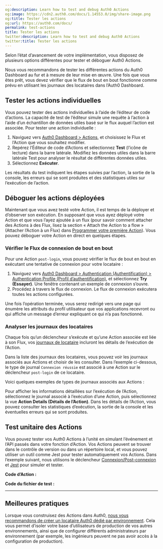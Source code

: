 ```yaml
---
og:description: Learn how to test and debug Auth0 Actions
og:image: https://cdn2.auth0.com/docs/1.14553.0/img/share-image.png
og:title: Tester les actions
og:url: https://auth0.com/docs/
permalink: test-actions
title: Tester les actions
twitter:description: Learn how to test and debug Auth0 Actions
twitter:title: Tester les actions
---
```


Selon l’état d’avancement de votre implémentation, vous disposez de plusieurs options différentes pour tester et déboguer Auth0 Actions.

Nous vous recommandons de tester les différentes actions du Auth0 Dashboard au fur et à mesure de leur mise en œuvre. Une fois que vous êtes prêt, vous devez vérifier que le flux de bout en bout fonctionne comme prévu en utilisant les journaux des locataires dans l’Auth0 Dashboard.

## Tester les actions individuelles

Vous pouvez tester des actions individuelles à l’aide de l’éditeur de code d’actions. La capacité de test de l’éditeur simule une requête à l’action à l’aide d’un échantillon de données utiles basé sur le flux auquel l’action est associée. Pour tester une action individuelle :

1. Naviguez vers [Auth0 Dashboard > Actions](%24%7Bmanage_url%7D/#/actions), et choisissez le Flux et l’Action que vous souhaitez modifier.
2. Repérez l’Éditeur de code d’Actions et sélectionnez **Test** (l’icône de lecture) dans la barre latérale. Modifiez les données utiles dans la barre latérale Test pour analyser le résultat de différentes données utiles.
3. Sélectionnez **Exécuter**.

Les résultats du test indiquent les étapes suivies par l’action, la sortie de la console, les erreurs qui se sont produites et des statistiques utiles sur l’exécution de l’action.



## Déboguer les actions déployées

Maintenant que vous avez testé votre Action, il est temps de la déployer et d’observer son exécution. En supposant que vous ayez déployé votre Action et que vous l’ayez ajoutée à un flux (pour savoir comment attacher des Actions à des Flux, lisez la section « Attach the Action to a flow » (Attacher l’Action à un Flux) dans [Programmer votre première Action](/actions/write-your-first-action)). Vous pouvez déboguer votre Action en direct en quelques étapes.

### Vérifier le Flux de connexion de bout en bout

Pour une Action `post-login`, vous pouvez vérifier le flux de bout en bout en exécutant une tentative de connexion pour votre locataire :

1. Naviguez vers [Auth0 Dashboard > Authentication (Authentification) > Authentication Profile (Profil d’authentification)](%24%7Bmanage_url%7D/#/authentication-profiles), et sélectionnez **Try (Essayer)**. Une fenêtre contenant un exemple de connexion s’ouvre.
2. Procédez à travers le flux de connexion. Le flux de connexion exécutera toutes les actions configurées.

Une fois l’opération terminée, vous serez redirigé vers une page qui énumère les attributs du profil utilisateur que vos applications recevront ou qui affiche un message d’erreur expliquant ce qui n’a pas fonctionné.

### Analyser les journaux des locataires

Chaque fois qu’un déclencheur s’exécute et qu’une Action associée est liée à son Flux, vos [journaux de locataire](/logs/view-log-events) incluront les détails de l’exécution de l’Action.

Dans la liste des journaux des locataires, vous pouvez voir les journaux associés aux Actions et choisir de les consulter. Dans l’exemple ci-dessous, le type de journal `Connexion réussie` est associé à une Action sur le déclencheur `post-login` de ce locataire.

Voici quelques exemples de types de journaux associés aux Actions :



Pour afficher les informations détaillées sur l’exécution de l’Action, sélectionnez le journal associé à l’exécution d’une Action, puis sélectionnez la vue **Action Details (Détails de l’Action)**. Dans les détails de l’Action, vous pouvez consulter les statistiques d’exécution, la sortie de la console et les éventuelles erreurs qui se sont produites.

## Test unitaire des Actions

Vous pouvez tester vos Auth0 Actions à l’unité en simulant l’événement et l’API passés dans votre fonction d’Action. Vos Actions peuvent se trouver dans le contrôle de version ou dans un répertoire local, et vous pouvez utiliser un outil comme Jest pour tester automatiquement vos Actions. Dans l’exemple suivant, nous utilisons le déclencheur [Connexion/Post-connexion](/signup-and-login-triggers/login-trigger) et [Jest](https://jestjs.io/) pour simuler et tester.

**Code d’Action :**



**Code du fichier de test :**

********

## Meilleures pratiques

Lorsque vous construisez des Actions dans Auth0, [nous vous recommandons de créer un locataire Auth0 dédié par environnement](/get-started/create-tenants/set-up-multiple-environments). Cela vous permet d’isoler votre base d’utilisateurs de production de vos autres environnements, ainsi que de configurer différents administrateurs par environnement (par exemple, les ingénieurs peuvent ne pas avoir accès à la configuration de production).